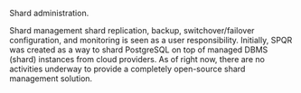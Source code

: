 Shard administration.

Shard management shard replication, backup, switchover/failover configuration, and monitoring is seen as a user responsibility.
Initially, SPQR was created as a way to shard PostgreSQL on top of managed DBMS (shard) instances from cloud providers.
As of right now, there are no activities underway to provide a completely open-source shard management solution. 
